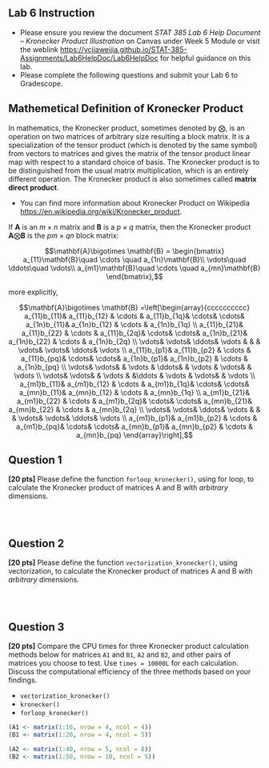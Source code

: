 ## Lab 6 Instruction

* Please ensure you review the document  *STAT 385 Lab 6 Help Document -- Kronecker Product Illustration* on Canvas under Week 5 Module or visit the weblink <https://ycjiaweijia.github.io/STAT-385-Assignments/Lab6HelpDoc/Lab6HelpDoc> for helpful guidance on this lab.
* Please complete the following questions and submit your Lab 6 to Gradescope. 



## Mathemetical Definition of Kronecker Product

In mathematics, the Kronecker product, sometimes denoted by $\bigotimes$, is an operation on two matrices of arbitrary size resulting a block matrix. It is a specialization of the tensor product (which is denoted by the same symbol) from vectors to matrices and gives the matrix of the tensor product linear map with respect to a standard choice of basis. The Kronecker product is to be distinguished from the usual matrix multiplication, which is an entirely different operation. The Kronecker product is also sometimes called **matrix direct product**. 

* You can find more information about Kronecker Product on Wikipedia <https://en.wikipedia.org/wiki/Kronecker_product>.




If $\mathbf{A}$ is an $m \times n$ matrix and $\mathbf{B}$ is a $p \times q$ matrix, then the Kronecker product $\mathbf{A}\bigotimes \mathbf{B}$ is the $pm \times qn$ block matrix:


$$\mathbf{A}\bigotimes \mathbf{B} = \begin{bmatrix}
a_{11}\mathbf{B}\quad  \cdots \quad a_{1n}\mathbf{B}\\
\vdots\quad  \ddots\quad  \vdots\\
a_{m1}\mathbf{B}\quad  \cdots \quad a_{mn}\mathbf{B}
\end{bmatrix},$$

more explicitly,

$$\mathbf{A}\bigotimes \mathbf{B} =\left[\begin{array}{cccccccccc}
a_{11}b_{11}&  a_{11}b_{12} & \cdots & a_{11}b_{1q}& \cdots& \cdots& a_{1n}b_{11}&  a_{1n}b_{12} & \cdots & a_{1n}b_{1q} \\
a_{11}b_{21}&  a_{11}b_{22} & \cdots & a_{11}b_{2q}& \cdots& \cdots& a_{1n}b_{21}&  a_{1n}b_{22} & \cdots & a_{1n}b_{2q} \\
\vdots& \vdots&  \ddots&  \vdots & & & \vdots& \vdots&  \ddots&  \vdots \\
a_{11}b_{p1}&  a_{11}b_{p2} & \cdots & a_{11}b_{pq}& \cdots& \cdots& a_{1n}b_{p1}&  a_{1n}b_{p2} & \cdots & a_{1n}b_{pq} \\
\vdots& \vdots&  &  \vdots & \ddots& & \vdots  & \vdots& & \vdots \\
\vdots& \vdots&  &  \vdots & &\ddots & \vdots  & \vdots& & \vdots \\
a_{m1}b_{11}&  a_{m1}b_{12} & \cdots & a_{m1}b_{1q}& \cdots& \cdots& a_{mn}b_{11}&  a_{mn}b_{12} & \cdots & a_{mn}b_{1q} \\
a_{m1}b_{21}&  a_{m1}b_{22} & \cdots & a_{m1}b_{2q}& \cdots& \cdots& a_{mn}b_{21}&  a_{mn}b_{22} & \cdots & a_{mn}b_{2q} \\
\vdots& \vdots&  \ddots&  \vdots & & & \vdots& \vdots&  \ddots&  \vdots \\
a_{m1}b_{p1}&  a_{m1}b_{p2} & \cdots & a_{m1}b_{pq}& \cdots& \cdots& a_{mn}b_{p1}&  a_{mn}b_{p2} & \cdots & a_{mn}b_{pq}
\end{array}\right],$$

## Question 1 

**[20 pts]** Please define the function `forloop_kronecker()`, using for loop, to calculate the Kronecker product of matrices A and B with *arbitrary* dimensions.

::: {style="height:30px;"}
:::

## Question 2

**[20 pts]** Please define the function `vectorization_kronecker()`, using vectorization, to calculate the Kronecker product of matrices A and B with *arbitrary* dimensions.

::: {style="height:30px;"}
:::

## Question 3

**[20 pts]** Compare the CPU times for three Kronecker product calculation methods below for matrices `A1` and `B1`, `A2` and `B2`, and other pairs of matrices you choose to test. Use `times = 10000L` for each calculation. Discuss the computational efficiency of the three methods based on your findings. 

* `vectorization_kronecker()`
* `kronecker()`
* `forloop_kronecker()`

```r
(A1 <- matrix(1:16, nrow = 4, ncol = 4))
(B1 <- matrix(1:20, nrow = 4, ncol = 5))

(A2 <- matrix(1:40, nrow = 5, ncol = 8))
(B2 <- matrix(1:50, nrow = 10, ncol = 5))
```




